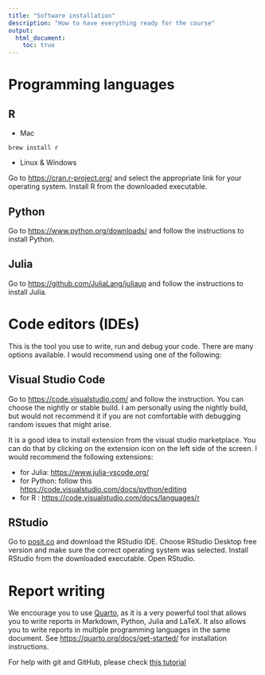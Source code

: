 ```yaml
---
title: "Software installation"
description: "How to have everything ready for the course"
output:
  html_document:
    toc: true
---
```


# Programming languages

## R

- Mac 
```
brew install r
```
- Linux & Windows

Go to [https://cran.r-project.org/](https://cran.r-project.org/) and select the appropriate link for your operating system. Install R from the downloaded executable.


## Python

Go to [https://www.python.org/downloads/](https://www.python.org/downloads/) and follow the instructions to install Python.

## Julia

Go to [https://github.com/JuliaLang/juliaup](https://github.com/JuliaLang/juliaup) and follow the instructions to install Julia.

# Code editors (IDEs)

This is the tool you use to write, run and debug your code. There are many options available. I would recommend using one of the following:

## Visual Studio Code

Go to [https://code.visualstudio.com/](https://code.visualstudio.com/) and follow the instruction. You can choose the nightly or stable build. I am personally using the nightly build, but would not recommend it if you are not comfortable with debugging random issues that might arise.

It is a good idea to install extension from the visual studio marketplace. You can do that by clicking on the extension icon on the left side of the screen. I would recommend the following extensions:

- for Julia: [https://www.julia-vscode.org/](https://www.julia-vscode.org/)
- for Python: follow this [https://code.visualstudio.com/docs/python/editing](https://code.visualstudio.com/docs/python/editing)
- for R : [https://code.visualstudio.com/docs/languages/r](https://code.visualstudio.com/docs/languages/r)

## RStudio

Go to [posit.co](https://posit.co) and download the RStudio IDE. Choose RStudio Desktop free version and make sure the correct operating system was selected. Install RStudio from the downloaded executable. Open RStudio.


# Report writing 

We encourage you to use [Quarto](https://quarto.org/), as it is a very powerful tool that allows you to write reports in Markdown, Python, Julia and LaTeX. It also allows you to write reports in multiple programming languages in the same document. See [https://quarto.org/docs/get-started/](https://quarto.org/docs/get-started/) for installation instructions.

::: callout-note
For help with git and GitHub, please check [this tutorial](github.qmd)
:::